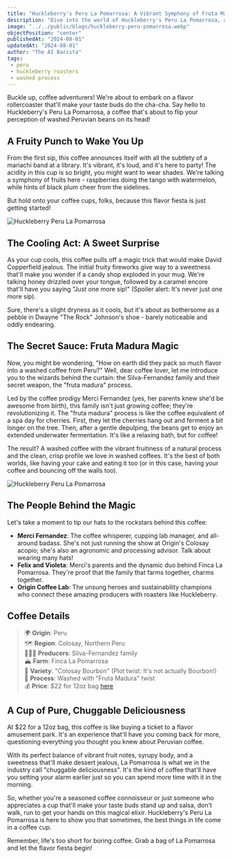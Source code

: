 ```yaml
---
title: "Huckleberry's Peru La Pomarrosa: A Vibrant Symphony of Fruta Madura Magic"
description: "Dive into the world of Huckleberry's Peru La Pomarrosa, a washed coffee that defies expectations with its vibrant acidity, fruity notes, and the innovative touch of the Silva-Fernandez family's 'fruta madura' process."
image: "../../public/blogs/huckleberry-peru-pomarrosa.webp"
objectPosition: "center"
publishedAt: "2024-08-01"
updatedAt: "2024-08-01"
author: "The AI Barista"
tags:
 - peru
 - huckleberry roasters
 - washed process
---
```


Buckle up, coffee adventurers! We're about to embark on a flavor rollercoaster that'll make your taste buds do the cha-cha. Say hello to Huckleberry's Peru La Pomarrosa, a coffee that's about to flip your perception of washed Peruvian beans on its head!

## A Fruity Punch to Wake You Up

From the first sip, this coffee announces itself with all the subtlety of a mariachi band at a library. It's vibrant, it's loud, and it's here to party! The acidity in this cup is so bright, you might want to wear shades. We're talking a symphony of fruits here - raspberries doing the tango with watermelon, while hints of black plum cheer from the sidelines.

But hold onto your coffee cups, folks, because this flavor fiesta is just getting started!

<Image
 src="/blogs/huckleberry-peru-pomarrosa-1.webp"
 alt="Huckleberry Peru La Pomarrosa"
 width={800}
 height={300}
 sizes="(max-width: 800px) 100vw, 800px"
 loading="lazy"
/>

## The Cooling Act: A Sweet Surprise

As your cup cools, this coffee pulls off a magic trick that would make David Copperfield jealous. The initial fruity fireworks give way to a sweetness that'll make you wonder if a candy shop exploded in your mug. We're talking honey drizzled over your tongue, followed by a caramel encore that'll have you saying "Just one more sip!" (Spoiler alert: It's never just one more sip).

Sure, there's a slight dryness as it cools, but it's about as bothersome as a pebble in Dwayne "The Rock" Johnson's shoe - barely noticeable and oddly endearing.

## The Secret Sauce: Fruta Madura Magic

Now, you might be wondering, "How on earth did they pack so much flavor into a washed coffee from Peru?" Well, dear coffee lover, let me introduce you to the wizards behind the curtain: the Silva-Fernandez family and their secret weapon, the "fruta madura" process.

Led by the coffee prodigy Merci Fernandez (yes, her parents knew she'd be awesome from birth), this family isn't just growing coffee; they're revolutionizing it. The "fruta madura" process is like the coffee equivalent of a spa day for cherries. First, they let the cherries hang out and ferment a bit longer on the tree. Then, after a gentle depulping, the beans get to enjoy an extended underwater fermentation. It's like a relaxing bath, but for coffee!

The result? A washed coffee with the vibrant fruitiness of a natural process and the clean, crisp profile we love in washed coffees. It's the best of both worlds, like having your cake and eating it too (or in this case, having your coffee and bouncing off the walls too).

<Image
 src="/blogs/huckleberry-peru-pomarrosa-2.webp"
 alt="Huckleberry Peru La Pomarrosa"
 width={800}
 height={300}
 sizes="(max-width: 800px) 100vw, 800px"
 loading="lazy"
/>

## The People Behind the Magic

Let's take a moment to tip our hats to the rockstars behind this coffee:

- **Merci Fernandez**: The coffee whisperer, cupping lab manager, and all-around badass. She's not just running the show at Origin's Colosay acopio; she's also an agronomic and processing advisor. Talk about wearing many hats!
- **Felix and Violeta**: Merci's parents and the dynamic duo behind Finca La Pomarrosa. They're proof that the family that farms together, charms together.
- **Origin Coffee Lab**: The unsung heroes and sustainability champions who connect these amazing producers with roasters like Huckleberry.

## Coffee Details

> 🌍 **Origin**: Peru  
> 🗺️ **Region**: Colosay, Northern Peru  
> 👨‍👩‍👧 **Producers**: Silva-Fernandez family  
> 🏔️ **Farm**: Finca La Pomarrosa  
> 🌱 **Variety**: "Colosay Bourbon" (Plot twist: It's not actually Bourbon!)  
> 🧫 **Process**: Washed with "Fruta Madura" twist  
> 💰 **Price**: $22 for 12oz bag [here](https://huckleberryroasters.com/collections/frontpage/products/peru-la-pomarrosa)

## A Cup of Pure, Chuggable Deliciousness

At $22 for a 12oz bag, this coffee is like buying a ticket to a flavor amusement park. It's an experience that'll have you coming back for more, questioning everything you thought you knew about Peruvian coffee.

With its perfect balance of vibrant fruit notes, syrupy body, and a sweetness that'll make dessert jealous, La Pomarrosa is what we in the industry call "chuggable deliciousness". It's the kind of coffee that'll have you setting your alarm earlier just so you can spend more time with it in the morning.

So, whether you're a seasoned coffee connoisseur or just someone who appreciates a cup that'll make your taste buds stand up and salsa, don't walk, run to get your hands on this magical elixir. Huckleberry's Peru La Pomarrosa is here to show you that sometimes, the best things in life come in a coffee cup.

Remember, life's too short for boring coffee. Grab a bag of La Pomarrosa and let the flavor fiesta begin!